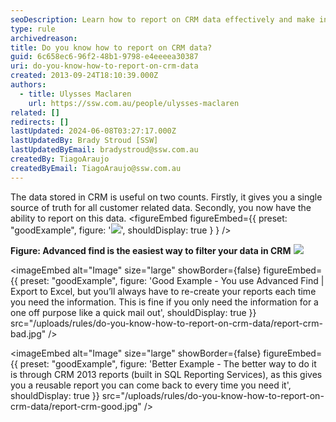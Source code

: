 ```yaml
---
seoDescription: Learn how to report on CRM data effectively and make informed decisions with actionable insights.
type: rule
archivedreason:
title: Do you know how to report on CRM data?
guid: 6c658ec6-96f2-48b1-9798-e4eeeea30387
uri: do-you-know-how-to-report-on-crm-data
created: 2013-09-24T18:10:39.000Z
authors:
  - title: Ulysses Maclaren
    url: https://ssw.com.au/people/ulysses-maclaren
related: []
redirects: []
lastUpdated: 2024-06-08T03:27:17.000Z
lastUpdatedBy: Brady Stroud [SSW]
lastUpdatedByEmail: bradystroud@ssw.com.au
createdBy: TiagoAraujo
createdByEmail: TiagoAraujo@ssw.com.au
---
```


The data stored in CRM is useful on two counts. Firstly, it gives you a single source of truth for all customer related data. Secondly, you now have the ability to report on this data.
<figureEmbed figureEmbed={{
  preset: "goodExample",
  figure: '![](CRMAdvancedFind.jpg)',
  shouldDisplay: true
} } />

**Figure: Advanced find is the easiest way to filter your data in CRM**
![](report-crm-bad.jpg)

<imageEmbed
  alt="Image"
  size="large"
  showBorder={false}
  figureEmbed={{
    preset: "goodExample",
    figure: 'Good Example - You use Advanced Find | Export to Excel, but you’ll always have to re-create your reports each time you need the information. This is fine if you only need the information for a one off purpose like a quick mail out',
    shouldDisplay: true
  }}
  src="/uploads/rules/do-you-know-how-to-report-on-crm-data/report-crm-bad.jpg"
/>

<imageEmbed
  alt="Image"
  size="large"
  showBorder={false}
  figureEmbed={{
    preset: "goodExample",
    figure: 'Better Example - The better way to do it is through CRM 2013 reports (built in SQL Reporting Services), as this gives you a reusable report you can come back to every time you need it',
    shouldDisplay: true
  }}
  src="/uploads/rules/do-you-know-how-to-report-on-crm-data/report-crm-good.jpg"
/>
